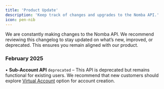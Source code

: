 ```yaml
---
title: 'Product Update'
description: 'Keep track of changes and upgrades to the Nomba API.'
icon: pen-nib
---
```


<Note>
   We are constantly making changes to the Nomba API. We recommend reviewing this changelog to stay updated on what’s new, improved, or deprecated. This ensures you remain aligned with our product.
</Note>

### February 2025

• **Sub-Account API** `deprecated` – This API is deprecated but remains functional for existing users. We recommend that new customers should explore [Virtual Account](products/accounts/creating-a-virtual-account) option for account creation.







